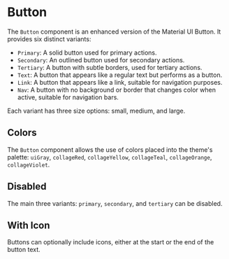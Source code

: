 

<Meta title="Atoms/Button" component={Button} of={Stories} />

# Button

The `Button` component is an enhanced version of the Material UI Button. It provides six distinct variants:

- `Primary`: A solid button used for primary actions.
- `Secondary`: An outlined button used for secondary actions.
- `Tertiary`: A button with subtle borders, used for tertiary actions.
- `Text`: A button that appears like a regular text but performs as a button.
- `Link`: A button that appears like a link, suitable for navigation purposes.
- `Nav`: A button with no background or border that changes color when active, suitable for navigation bars.

Each variant has three size options: small, medium, and large.

<Canvas>
  <Story of={Stories.Primary} />
</Canvas>

<Canvas>
  <Story of={Stories.Secondary} />
</Canvas>

<Canvas>
  <Story of={Stories.Tertiary} />
</Canvas>

<Canvas>
  <Story of={Stories.Text} />
</Canvas>

<Canvas>
  <Story of={Stories.Link} />
</Canvas>

<Canvas>
  <Story of={Stories.Nav} />
</Canvas>

## Colors

The `Button` component allows the use of colors placed into the theme's palette: `uiGray`, `collageRed`, `collageYellow`, `collageTeal`, `collageOrange`, `collageViolet`.

<Canvas>
  <Story of={Stories.Colors} />
</Canvas>

## Disabled

The main three variants: `primary`, `secondary`, and `tertiary` can be disabled.

<Canvas>
  <Story of={Stories.Disabled} />
</Canvas>

## With Icon

Buttons can optionally include icons, either at the start or the end of the button text.

<Canvas>
  <Story of={Stories.WithIconStart} />
</Canvas>

<Canvas>
  <Story of={Stories.WithIconEnd} />
</Canvas>
